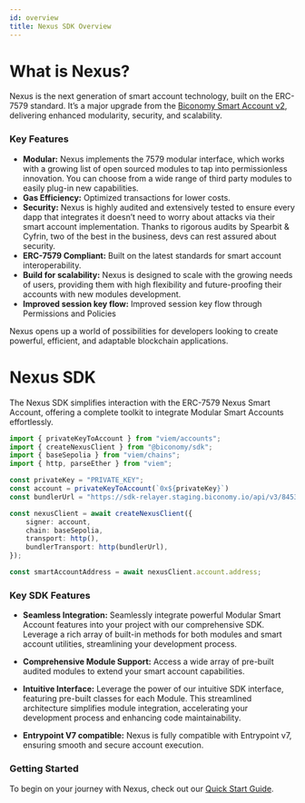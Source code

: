 ```yaml
---
id: overview
title: Nexus SDK Overview
---
```


# What is Nexus?
Nexus is the next generation of smart account technology, built on the ERC-7579 standard. It’s a major upgrade from the [Biconomy Smart Account v2](https://docs.biconomy.io/account), delivering enhanced modularity, security, and scalability.

### Key Features
- **Modular:** Nexus implements the 7579 modular interface, which works with a growing list of open sourced modules to tap into permissionless innovation. You can choose from a wide range of third party modules to easily plug-in new capabilities.
- **Gas Efficiency:** Optimized transactions for lower costs.
- **Security:** Nexus is highly audited and extensively tested to ensure every dapp that integrates it doesn’t need to worry about attacks via their smart account implementation. Thanks to rigorous audits by Spearbit & Cyfrin, two of the best in the business, devs can rest assured about security.
- **ERC-7579 Compliant:** Built on the latest standards for smart account interoperability.
- **Build for scalability:** Nexus is designed to scale with the growing needs of users, providing them with high flexibility and future-proofing their accounts with new modules development.
- **Improved session key flow:** Improved session key flow through Permissions and Policies

Nexus opens up a world of possibilities for developers looking to create powerful, efficient, and adaptable blockchain applications.

# Nexus SDK
The Nexus SDK simplifies interaction with the ERC-7579 Nexus Smart Account, offering a complete toolkit to integrate Modular Smart Accounts effortlessly.

```ts twoslash
import { privateKeyToAccount } from "viem/accounts";
import { createNexusClient } from "@biconomy/sdk";
import { baseSepolia } from "viem/chains"; 
import { http, parseEther } from "viem"; 

const privateKey = "PRIVATE_KEY";
const account = privateKeyToAccount(`0x${privateKey}`)
const bundlerUrl = "https://sdk-relayer.staging.biconomy.io/api/v3/84532/nJPK7B3ru.dd7f7861-190d-41bd-af80-6877f74b8f44"; 

const nexusClient = await createNexusClient({ 
    signer: account, 
    chain: baseSepolia,
    transport: http(), 
    bundlerTransport: http(bundlerUrl), 
});

const smartAccountAddress = await nexusClient.account.address; 
```

### Key SDK Features

- **Seamless Integration:** Seamlessly integrate powerful Modular Smart Account features into your project with our comprehensive SDK. 
Leverage a rich array of built-in methods for both modules and smart account utilities, streamlining your development process.

- **Comprehensive Module Support:** Access a wide array of pre-built audited modules to extend your smart account capabilities. 

- **Intuitive Interface:** Leverage the power of our intuitive SDK interface, featuring pre-built classes for each Module. This streamlined architecture simplifies module integration, accelerating your development process and enhancing code maintainability.

- **Entrypoint V7 compatible:** Nexus is fully compatible with Entrypoint v7, ensuring smooth and secure account execution. 


### Getting Started
To begin on your journey with Nexus, check out our [Quick Start Guide](/nexus/quickstart).

